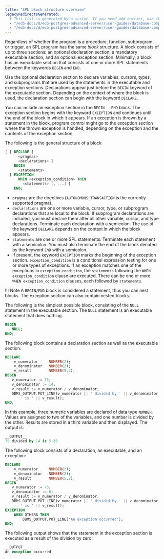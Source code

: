 ```yaml
---
title: "SPL block structure overview"
legacyRedirectsGenerated:
  # This list is generated by a script. If you need add entries, use the `legacyRedirects` key.
  - "/edb-docs/d/edb-postgres-advanced-server/user-guides/database-compatibility-for-oracle-developers-guide/9.6/Database_Compatibility_for_Oracle_Developers_Guide_v9.6.1.050.html"
  - "/edb-docs/d/edb-postgres-advanced-server/user-guides/database-compatibility-for-oracle-developers-guide/9.5/Database_Compatibility_for_Oracle_Developers_Guide.1.144.html"
---
```


<div id="spl_block_structure" class="registered_link"></div>

Regardless of whether the program is a procedure, function, subprogram, or trigger, an SPL program has the same *block* structure. A block consists of up to three sections: an optional declaration section, a mandatory executable section, and an optional exception section. Minimally, a block has an executable section that consists of one or more SPL statements between the keywords `BEGIN` and `END`.

Use the optional declaration section to declare variables, cursors, types, and subprograms that are used by the statements in the executable and exception sections. Declarations appear just before the `BEGIN` keyword of the executable section. Depending on the context of where the block is used, the declaration section can begin with the keyword `DECLARE`.

You can include an exception section in the `BEGIN - END` block. The exception section begins with the keyword `EXCEPTION` and continues until the end of the block in which it appears. If an exception is thrown by a statement in the block, program control might go to the exception section where the thrown exception is handled, depending on the exception and the contents of the exception section.

The following is the general structure of a block:

```sql
[ [ DECLARE ]
      <pragmas>
      <declarations> ]
    BEGIN
      <statements>
  [ EXCEPTION
      WHEN <exception_condition> THEN
        <statements> [, ...] ]
    END;
```

-  `pragmas` are the directives (`AUTONOMOUS_TRANSACTION` is the currently supported pragma). 
-  `declarations` are one or more variable, cursor, type, or subprogram declarations that are local to the block. If subprogram declarations are included, you must declare them after all other variable, cursor, and type declarations. Terminate each declaration with a semicolon. The use of the keyword `DECLARE` depends on the context in which the block appears.
- `statements` are one or more SPL statements. Terminate each statement with a semicolon. You must also terminate the end of the block denoted by the keyword `END` with a semicolon.
-  If present, the keyword `EXCEPTION` marks the beginning of the exception section. `exception_condition` is a conditional expression testing for one or more types of exceptions. If an exception matches one of the exceptions in `exception_condition`, the `statements` following the `WHEN exception_condition` clause are executed. There can be one or more `WHEN exception_condition` clauses, each followed by `statements`.

!!! Note
    A `BEGIN/END` block is considered a statement, thus you can nest blocks. The exception section can also contain nested blocks.

The following is the simplest possible block, consisting of the `NULL` statement in the executable section. The `NULL` statement is an executable statement that does nothing.

```sql
BEGIN
   NULL;
END;
```

The following block contains a declaration section as well as the executable section:

```sql
DECLARE
    v_numerator     NUMBER(2);
    v_denominator   NUMBER(2);
    v_result        NUMBER(5,2);
BEGIN
   v_numerator := 75;
   v_denominator := 14;
   v_result := v_numerator / v_denominator;
   DBMS_OUTPUT.PUT_LINE(v_numerator || ' divided by ' || v_denominator ||
       ' is ' || v_result);
END;
```

In this example, three numeric variables are declared of data type `NUMBER`. Values are assigned to two of the variables, and one number is divided by the other. Results are stored in a third variable and then displayed. The output is:

```sql
__OUTPUT__
75 divided by 14 is 5.36
```

The following block consists of a declaration, an executable, and an exception:

```sql
DECLARE
    v_numerator     NUMBER(2);
    v_denominator   NUMBER(2);
    v_result        NUMBER(5,2);
BEGIN
   v_numerator := 75;
   v_denominator := 0;
   v_result := v_numerator / v_denominator;
   DBMS_OUTPUT.PUT_LINE(v_numerator || ' divided by ' || v_denominator ||
       ' is ' || v_result);
EXCEPTION
    WHEN OTHERS THEN
        DBMS_OUTPUT.PUT_LINE('An exception occurred');
END;
```

The following output shows that the statement in the exception section is executed as a result of the division by zero:

```sql
__OUTPUT__
An exception occurred
```
